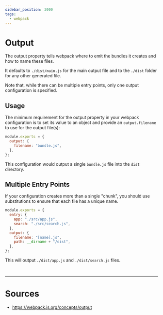 ```yaml
---
sidebar_position: 3000
tags:
  - webpack
---
```


# Output

The output property <Color color="var(--secondary-font-color)"> tells webpack where to emit the bundles it creates </Color> and how to name these files.

It defaults to `./dist/main.js` for the main output file and to the `./dist` folder for any other generated file.

<Admonition type="note" title="note">

Note that, while there can be multiple entry points, <Color color="var(--secondary-font-color)"> only one </Color> output configuration is specified.

</Admonition>

## Usage

The minimum requirement for the output property in your webpack configuration is to set its value to an object and provide an `output.filename` to use for the output file(s):

```javascript title=webpack.config.js showLineNumbers
module.exports = {
  output: {
    filename: "bundle.js",
  },
};
```

This configuration would output a single `bundle.js` file into the `dist` directory.

## Multiple Entry Points

If your configuration creates more than a single "chunk", you should use substitutions to ensure that each file has a unique name.

```javascript title=webpack.config.js showLineNumbers
module.exports = {
  entry: {
    app: "./src/app.js",
    search: "./src/search.js",
  },
  output: {
    filename: "[name].js",
    path: __dirname + "/dist",
  },
};
```

This will output `./dist/app.js` and `./dist/search.js` files.

<br />

---

# Sources

- https://webpack.js.org/concepts/output
